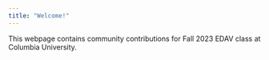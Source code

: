 ```yaml
---
title: "Welcome!"
---
```


This webpage contains community contributions for Fall 2023 EDAV class at Columbia University.